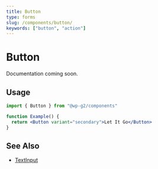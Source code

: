 ```yaml
---
title: Button
type: forms
slug: /components/button/
keywords: ["button", "action"]
---
```


# Button

Documentation coming soon.

## Usage

```jsx live
import { Button } from "@wp-g2/components"

function Example() {
  return <Button variant="secondary">Let It Go</Button>
}
```

## See Also

- [TextInput](/components/textinput/)
